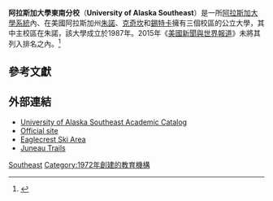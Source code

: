 {{Infobox university
|image_name     = UAS, University of Alaska Southeast. Juneau, Alaska.jpg
|name           = University of Alaska Southeast
|established    = 1972
|type           = [[公立大學|公立大學]]
|chancellor      = John Pugh
|city           = [[朱諾_(阿拉斯加州)|朱諾]]、[[克奇坎|克奇坎]]和[[錫特卡|錫特卡]]
|state          = [[阿拉斯加州|阿拉斯加州]]
|students      = 3,765
|colors=       海軍藍和白色
|mascot       = [http://www.uas.alaska.edu/development/Whale-Campaign.html "Spike" the Humpback Whale]
|athletics        =        校內
|campus         = 郊區
|website        = [http://www.uas.alaska.edu uas.alaska.edu]
}}

'''阿拉斯加大學東南分校'''（'''University of Alaska Southeast'''）是一所[[阿拉斯加大學系統|阿拉斯加大學系統]]內、在美國阿拉斯加州[[朱諾_(阿拉斯加州)|朱諾]]、[[克奇坎|克奇坎]]和[[錫特卡|錫特卡]]擁有三個校區的公立大學，其中主校區在朱諾，該大學成立於1987年。2015年《[[美國新聞與世界報道|美國新聞與世界報道]]》未將其列入排名之內。<ref>{{cite web|title=University of Alaska Southeast|url=http://colleges.usnews.rankingsandreviews.com/best-colleges/university-of-alaska-1065|publisher=U.S. News and World Report|accessdate=2015-02-26|archive-date=2015-03-08|archive-url=https://web.archive.org/web/20150308012107/http://colleges.usnews.rankingsandreviews.com/best-colleges/university-of-alaska-1065|dead-url=no}}</ref>

==參考文獻==
{{Reflist|colwidth=30em}}

==外部連結==
* [http://www.uas.alaska.edu/catalog/ University of Alaska Southeast Academic Catalog] {{Wayback|url=http://www.uas.alaska.edu/catalog/ |date=20150320011923 }}
* [http://www.uas.alaska.edu/ Official site] {{Wayback|url=http://www.uas.alaska.edu/ |date=20150302190145 }}
* [http://www.skijuneau.com/ Eaglecrest Ski Area] {{Wayback|url=http://www.skijuneau.com/ |date=20150306083959 }}
* [https://web.archive.org/web/20081231191832/http://www.juneau.com/trails/ Juneau Trails]

{{阿拉斯加州的學院和大學}}

{{Coord|58|23|06.33|N|134|38|19.00|W|region:US-AK_type:landmark_source:dewiki|display=title}}

{{DEFAULTSORT:Alaska Southeast, University Of}}
[[Category:阿拉斯加大學|Southeast]]
[[Category:1972年創建的教育機構|Category:1972年創建的教育機構]]